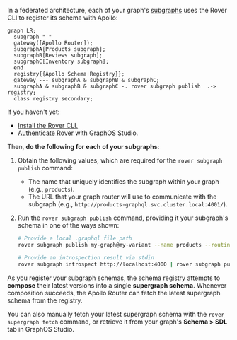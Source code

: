 In a federated architecture, each of your graph's [subgraphs](https://www.apollographql.com/docs/federation/subgraphs/) uses the Rover CLI to register its schema with Apollo:

```mermaid
graph LR;
  subgraph " "
  gateway([Apollo Router]);
  subgraphA[Products subgraph];
  subgraphB[Reviews subgraph];
  subgraphC[Inventory subgraph];
  end
  registry{{Apollo Schema Registry}};
  gateway --- subgraphA & subgraphB & subgraphC;
  subgraphA & subgraphB & subgraphC -. rover subgraph publish  .-> registry;
  class registry secondary;
```

If you haven't yet:

*  <a href="https://www.apollographql.com/docs/rover/getting-started/" target="_blank">Install the Rover CLI.</a>
* <a href="https://www.apollographql.com/docs/rover/configuring/" target="_blank">Authenticate Rover</a> with GraphOS Studio.

Then, **do the following for each of your subgraphs**:

1. Obtain the following values, which are required for the `rover subgraph publish` command:

    * The name that uniquely identifies the subgraph within your graph (e.g., `products`).
    * The URL that your graph router will use to communicate with the subgraph (e.g., `http://products-graphql.svc.cluster.local:4001/`).

2. Run the `rover subgraph publish` command, providing it your subgraph's schema in one of the ways shown:

    ```bash
    # Provide a local .graphql file path
    rover subgraph publish my-graph@my-variant --name products --routing-url http://products-graphql.svc.cluster.local:4001/ --schema ./schema.graphql

    # Provide an introspection result via stdin
    rover subgraph introspect http://localhost:4000 | rover subgraph publish my-graph@my-variant --name products --routing-url http://products-graphql.svc.cluster.local:4001/ --schema -
    ```

As you register your subgraph schemas, the schema registry attempts to **compose** their latest versions into a single **supergraph schema**. Whenever composition succeeds, the Apollo Router can fetch the latest supergraph schema from the registry.

You can also manually fetch your latest supergraph schema with the `rover supergraph fetch` command, or retrieve it from your graph's **Schema > SDL** tab in GraphOS Studio.
